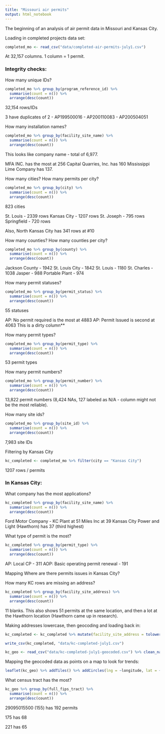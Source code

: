 ```yaml
---
title: "Missouri air permits"
output: html_notebook
---
```


The beginning of an analysis of air permit data in Missouri and Kansas City.

Loading in completed projects data set:

```r
completed_mo <- read_csv("data/completed-air-permits-july1.csv")
```

At 32,157 columns. 1 column = 1 permit.

### Integrity checks:

How many unique IDs?

```r
completed_mo %>% group_by(program_reference_id) %>%
  summarise(count = n()) %>%
  arrange(desc(count))
```

32,154 rows/IDs

3 have duplicates of 2 - AP199500016 - AP200110083 - AP200504051

How many installation names?

```r
completed_mo %>% group_by(facility_site_name) %>%
  summarise(count = n()) %>%
  arrange(desc(count))
```

This looks like company name - total of 6,977.

MFA INC. has the most at 256 Capital Quarries, Inc. has 160 Mississippi Lime Company has 137.

How many cities? How many permits per city?

```r
completed_mo %>% group_by(city) %>%
  summarise(count = n()) %>%
  arrange(desc(count))
```

823 cities

St. Louis - 2339 rows Kansas City - 1207 rows St. Joseph - 795 rows Springfield - 720 rows

Also, North Kansas City has 341 rows at #10

How many counties? How many counties per city?

```r
completed_mo %>% group_by(county) %>%
  summarise(count = n()) %>%
  arrange(desc(count))
```

Jackson County - 1942 St. Louis City - 1842 St. Louis - 1180 St. Charles - 1038 Jasper - 988 Portable Plant - 974

How many permit statuses?

```r
completed_mo %>% group_by(permit_status) %>%
  summarise(count = n()) %>%
  arrange(desc(count))
```

55 statuses

AP: No permit required is the most at 4883 AP: Permit Issued is second at 4063 This is a dirty column\*\*

How many permit types?

```r
completed_mo %>% group_by(permit_type) %>%
  summarise(count = n()) %>%
  arrange(desc(count))
```

53 permit types

How many permit numbers?

```r
completed_mo %>% group_by(permit_number) %>%
  summarise(count = n()) %>%
  arrange(desc(count))
```

13,822 permit numbers (8,424 NAs, 127 labeled as N/A - column might not be the most reliable).

How many site ids?

```r
completed_mo %>% group_by(site_id) %>%
  summarise(count = n()) %>%
  arrange(desc(count))
```

7,983 site IDs

Filtering by Kansas City

```r
kc_completed <- completed_mo %>% filter(city == "Kansas City")
```

1207 rows / permits

### In Kansas City:

What company has the most applications?

```r
kc_completed %>% group_by(facility_site_name) %>%
  summarise(count = n()) %>%
  arrange(desc(count))
```

Ford Motor Company - KC Plant at 51 Miles Inc at 39 Kansas City Power and Light (Hawthorn) has 37 (third highest)

What type of permit is the most?

```r
kc_completed %>% group_by(permit_type) %>%
  summarise(count = n()) %>%
  arrange(desc(count))
```

AP: Local CP - 311 AOP: Basic operating permit renewal - 191

Mapping Where are there permits issues in Kansas City?

How many KC rows are missing an address?

```r
kc_completed %>% group_by(facility_site_address) %>%
  summarise(count = n()) %>%
  arrange(desc(count))
```

11 blanks. This also shows 51 permits at the same location, and then a lot at the Hawthorn location (Hawthorn came up in research).

Making addresses lowercase, then geocoding and loading back in:

```r
kc_completed <- kc_completed %>% mutate(facility_site_address = tolower(facility_site_address))

write_csv(kc_completed, "data/kc-completed-july1.csv")

kc_geo <- read_csv("data/kc-completed-july1-geocoded.csv") %>% clean_names()
```

Mapping the geocoded data as points on a map to look for trends:

```r
leaflet(kc_geo) %>% addTiles() %>% addCircles(lng = ~longitude, lat = ~latitude)
```

What census tract has the most?

```r
kc_geo %>% group_by(full_fips_tract) %>%
  summarise(count = n()) %>%
  arrange(desc(count))
```

29095015500 (155) has 192 permits

175 has 68

221 has 65
